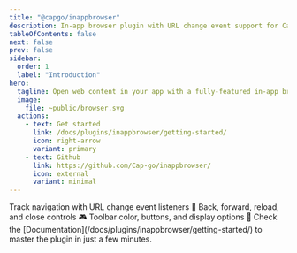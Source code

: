```yaml
---
title: "@capgo/inappbrowser"
description: In-app browser plugin with URL change event support for Capacitor apps.
tableOfContents: false
next: false
prev: false
sidebar:
  order: 1
  label: "Introduction"
hero:
  tagline: Open web content in your app with a fully-featured in-app browser that supports URL change events and navigation controls.
  image:
    file: ~public/browser.svg
  actions:
    - text: Get started
      link: /docs/plugins/inappbrowser/getting-started/
      icon: right-arrow
      variant: primary
    - text: Github
      link: https://github.com/Cap-go/inappbrowser/
      icon: external
      variant: minimal
---
```



<CardGrid stagger>
  <Card title="URL change events" icon="rocket">
    Track navigation with URL change event listeners 🔗
  </Card>
  <Card title="Full navigation control" icon="left-caret">
    Back, forward, reload, and close controls 🎮
  </Card>
  <Card title="Customizable UI" icon="pencil">
    Toolbar color, buttons, and display options 🎨
  </Card>
  <Card title="Comprehensive Documentation" icon="open-book">
    Check the [Documentation](/docs/plugins/inappbrowser/getting-started/) to master the plugin in just a few minutes.
  </Card>
</CardGrid>
